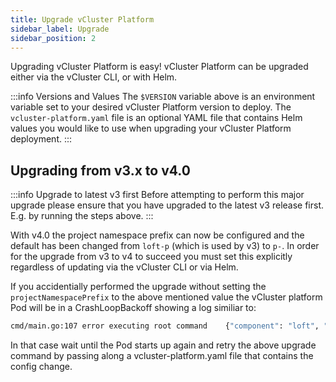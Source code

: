 ```yaml
---
title: Upgrade vCluster Platform
sidebar_label: Upgrade
sidebar_position: 2
---
```



Upgrading vCluster Platform is easy! vCluster Platform can be upgraded either via the vCluster CLI, or with Helm.

<PartialAdminUpgrade />

:::info Versions and Values
The `$VERSION` variable above is an environment variable set to your desired vCluster Platform version to
deploy. The `vcluster-platform.yaml` file is an optional YAML file that contains Helm values you would like
to use when upgrading your vCluster Platform deployment.
:::

## Upgrading from v3.x to v4.0

:::info Upgrade to latest v3 first
Before attempting to perform this major upgrade please ensure that you have upgraded to the latest v3 release first. E.g. by running the steps above.
:::

With v4.0 the project namespace prefix can now be configured and the default has been changed from `loft-p` (which is used by v3) to `p-`.
In order for the upgrade from v3 to v4 to succeed you must set this explicitly regardless of updating via the vCluster CLI or via Helm.

<PartialAdminUpgradeV3V4 />

If you accidentially performed the upgrade without setting the `projectNamespacePrefix` to the above mentioned value the vCluster platform Pod will be in a CrashLoopBackoff showing a log similiar to:

```bash
cmd/main.go:107 error executing root command    {"component": "loft", "error": "init (4): set default project namespace prefix: seems like you have upgraded the platform from an earlier version that uses 'loft-p-' as a project namespace prefix. This has been changed to be 'p-' in the current version. Please set 'projectNamespacePrefix: loft-p-' in the platform config to get rid of this error"}
```

In that case wait until the Pod starts up again and retry the above upgrade command by passing along a vcluster-platform.yaml file that contains the config change.
